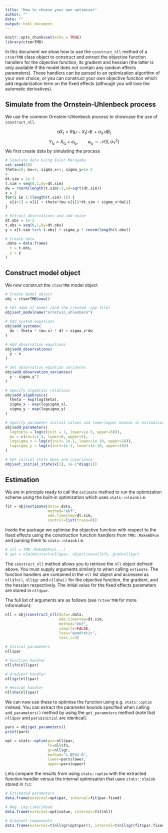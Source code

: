 ```yaml
---
title: "How to choose your own optimizer"
author: ""
date: ""
output: html_document
---
```


```r
knitr::opts_chunk$set(echo = TRUE)
library(ctsmrTMB)
```

In this document we show how to use the `construct_nll` method of a `ctsmrTMB` class object to construct and extract the objective function handlers for the objective function, its gradient and hessian (the latter is only available if the model does not contain any random effects parameters). These handlers can be parsed to an optimization algorithm of your own choice, or you can construct your own objective function which add regularization term on the fixed effects (although you will lose the automatic derivatives).

## Simulate from the Ornstein-Uhlenbeck process

We use the common Ornstein-Uhlenbeck process to showcase the use of `construct_nll`. 

$$ \mathrm{d}X_{t} = \theta (\mu - X_{t}) \, \mathrm{d}t \, + \sigma_{X} \, \mathrm{d}B_{t} $$
$$ Y_{t_{k}} = X_{t_{k}} + e_{t_{k}}, \qquad e_{t_{k}} \sim \mathcal{N}\left(0,\sigma_{Y}^{2}\right)  $$
We first create data by simulating the process

```r
# Simulate data using Euler Maruyama
set.seed(10)
theta=10; mu=1; sigma_x=1; sigma_y=1e-2
# 
dt.sim = 1e-3
t.sim = seq(0,1,by=dt.sim)
dw = rnorm(length(t.sim)-1,sd=sqrt(dt.sim))
x = 3
for(i in 1:(length(t.sim)-1)) {
  x[i+1] = x[i] + theta*(mu-x[i])*dt.sim + sigma_x*dw[i]
}

# Extract observations and add noise
dt.obs = 1e-2
t.obs = seq(0,1,by=dt.obs)
y = x[t.sim %in% t.obs] + sigma_y * rnorm(length(t.obs))

# Create data
.data = data.frame(
  t = t.obs,
  y = y
)
```


## Construct model object

We now construct the `ctsmrTMB` model object

```r
# Create model object
obj = ctsmrTMB$new()

# Set name of model (and the created .cpp file)
obj$set_modelname("ornstein_uhlenbeck")

# Add system equations
obj$add_systems(
  dx ~ theta * (mu-x) * dt + sigma_x*dw
)

# Add observation equations
obj$add_observations(
  y ~ x
)

# Set observation equation variances
obj$add_observation_variances(
  y ~ sigma_y^2
)

# Specify algebraic relations
obj$add_algebraics(
  theta ~ exp(logtheta),
  sigma_x ~ exp(logsigma_x),
  sigma_y ~ exp(logsigma_y)
)

# Specify parameter initial values and lower/upper bounds in estimation
obj$add_parameters(
  logtheta = log(c(init = 1, lower=1e-5, upper=50)),
  mu = c(init=1.5, lower=0, upper=5),
  logsigma_x = log(c(init= 1e-1, lower=1e-10, upper=10)),
  logsigma_y = log(c(init=1e-1, lower=1e-10, upper=10))
)

# Set initial state mean and covariance
obj$set_initial_state(x[1], 1e-1*diag(1))
```

## Estimation

We are in principle ready to call the `estimate` method to run the optimization scheme using the built-in optimization which uses `stats::nlminb` i.e.

```r
fit = obj$estimate(data=.data, 
                   method="ekf", 
                   ode.timestep=dt.sim,
                   control=list(trace=0))
```

Inside the package we optimise the objective function with respect to the fixed effects using the construction function handlers from `TMB::MakeADFun` and parsing them to `stats::nlminb` i.e.

```r
# nll = TMB::MakeADFun(...)
# opt = nlminb(start=nll$par, objective=nll$fn, grad=nll$gr)
```

The `construct_nll` method allows you to retrieve the `nll` object defined above. You must supply arguments similarly to when calling `estimate`. The function handlers are contained in the `nll` list object and accessed as `nll$fn()`, `nll$gr` and `nll$he()` for the objective function, the gradient, and the hessian respectively. The initial value for the fixed effects parameters are stored in `nll$par`. 

The full list of arguments are as follows (see `?ctsmrTMB` for more information):
```r
nll = obj$construct_nll(data=.data,
                        ode.timestep=dt.sim,
                        method="ekf",
                        compile=FALSE,
                        loss="quadratic",
                        loss_c=3)

# Initial parameters
nll$par

# Function handler
nll$fn(nll$par)

# Gradient handler
nll$gr(nll$par)

# Hessian handler
nll$he(nll$par)
```
We can now use these to optimise the function using e.g. `stats::optim` instead. You can extract the parameter bounds specified when calling `add_parameters()` method by using the `get_parameters` method (note that `nll$par` and `pars$initial` are identical).

```r
pars = obj$get_parameters()
print(pars)

opt = stats::optim(par=nll$par, 
                   fn=nll$fn, 
                   gr=nll$gr, 
                   method="L-BFGS-B", 
                   lower=pars$lower, 
                   upper=pars$upper)
```
Lets compare the results from using `stats::optim` with the extracted function handler versus the internal optimisation that uses `stats::nlminb` stored in `fit`:

```r
# Estimated parameters
data.frame(external=opt$par, internal=fit$par.fixed)

# Neg. Log-Likelihood
data.frame(external=opt$value, internal=fit$nll)

# Gradient components
data.frame(external=t(nll$gr(opt$par)), internal=t(nll$gr(fit$par.fixed)))
```


